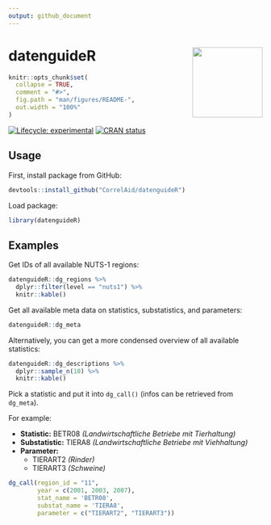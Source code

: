 ```yaml
---
output: github_document
---
```


<!-- README.md is generated from README.Rmd. Please edit that file -->

# datenguideR <img src='man/figures/logo.png' align="right" height="139" />


```r
knitr::opts_chunk$set(
  collapse = TRUE,
  comment = "#>",
  fig.path = "man/figures/README-",
  out.width = "100%"
)


```


<!-- badges: start -->
[![Lifecycle: experimental](https://img.shields.io/badge/lifecycle-experimental-orange.svg)](https://www.tidyverse.org/lifecycle/#experimental)
[![CRAN status](https://www.r-pkg.org/badges/version/Projects)](https://cran.r-project.org/package=Projects)
<!-- badges: end -->


## Usage

First, install package from GitHub:

```r
devtools::install_github("CorrelAid/datenguideR")
```

Load package:

```r
library(datenguideR)
```

## Examples

Get IDs of all available NUTS-1 regions:


```r
datenguideR::dg_regions %>%
  dplyr::filter(level == "nuts1") %>%
  knitr::kable()
```

Get all available meta data on statistics, substatistics, and parameters:

```r
datenguideR::dg_meta 
```

Alternatively, you can get a more condensed overview of all available statistics:

```r
datenguideR::dg_descriptions %>%
  dplyr::sample_n(10) %>% 
  knitr::kable()
```


Pick a statistic and put it into `dg_call()` (infos can be retrieved from `dg_meta`).

For example:

  - **Statistic:** BETR08 *(Landwirtschaftliche Betriebe mit Tierhaltung)*
  - **Substatistic:** TIERA8 *(Landwirtschaftliche Betriebe mit Viehhaltung)*
  - **Parameter:** 
    - TIERART2 *(Rinder)*
    - TIERART3 *(Schweine)*
    
    
```r


dg_call(region_id = "11", 
        year = c(2001, 2003, 2007), 
        stat_name = 'BETR08', 
        substat_name = 'TIERA8', 
        parameter = c("TIERART2", "TIERART3")) 

```



